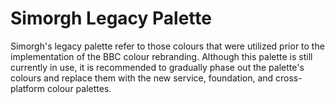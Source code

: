 
<Meta title="docs/ux/colors/legacy" />

# Simorgh Legacy Palette

Simorgh's legacy palette refer to those colours that were utilized prior to the implementation of the BBC colour rebranding. Although this palette is still currently in use, it is recommended to gradually phase out the palette's colours and replace them with the new service, foundation, and cross-platform colour palettes.

<ThemeProvider service="news">
  <ColorList COLORS={LEGACY} />
</ThemeProvider>
